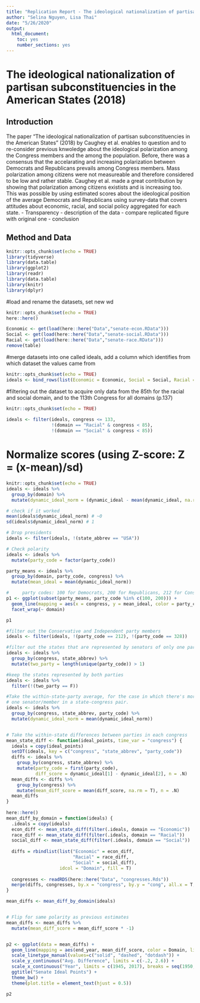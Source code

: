 ```yaml
---
title: "Replication Report - The ideological nationalization of partisan subconstituencies in the American States (2018) by Devin Caughey · James Dunham · Christopher Warshaw"
author: "Selina Nguyen, Lisa Thai"
date: "5/26/2020"
output: 
  html_document: 
    toc: yes
    number_sections: yes
---
```


# The ideological nationalization of partisan subconstituencies in the American States (2018)

## Introduction 
The paper "The ideological nationalization of partisan subconstituencies in the American States" (2018) by Caughey et al. enables to question and to re-consider previous knwoledge about the ideological polarization among the Congress members and the among the population. Before, there was a consensus that the accelarating and increasing polarization between Democrats and Republicans prevails among Congress members. Mass polarization among citizens were not measureable and therefore considered to be low and rather stable. Caughey et al. made a great contribution by showing that polarization among citizens existists and is increasing too. This was possible by using estimated scores about the ideological position of the average Democrats and Republicans using survey-data that covers attitudes about economic, racial, and social policy aggregated for each state.
- Transparency
- description of the data
- compare replicated figure with original one
- conclusion


## Method and Data



```r
knitr::opts_chunk$set(echo = TRUE)
library(tidyverse)
library(data.table)
library(ggplot2)
library(readr)
library(data.table)
library(knitr)
library(dplyr)
```


#load and rename the datasets, set new wd
```r
knitr::opts_chunk$set(echo = TRUE)
here::here()

Economic <- get(load(here::here("Data","senate-econ.RData")))
Social <- get(load(here::here("Data","senate-social.RData")))
Racial <- get(load(here::here("Data","senate-race.RData")))
remove(table)
```


#merge datasets into one called ideals, add a column which identifies from which dataset the values came from
```r
knitr::opts_chunk$set(echo = TRUE)
ideals <- bind_rows(list(Economic = Economic, Social = Social, Racial = Racial), .id = "domain")
```


#filtering out the dataset to acquire only data from the 85th for the racial and social domain, and to the 113th Congress for all domains (p.137)
```r
knitr::opts_chunk$set(echo = TRUE)
              
ideals <- filter(ideals, congress <= 133,
                 !(domain == "Racial" & congress < 85),
                 !(domain == "Social" & congress < 85))
```

# Normalize scores (using Z-score: Z = (x-mean)/sd)
```r
knitr::opts_chunk$set(echo = TRUE)
ideals <- ideals %>% 
  group_by(domain) %>% 
  mutate(dynamic_ideal_norm = (dynamic_ideal - mean(dynamic_ideal, na.rm = T)) / sd(dynamic_ideal, na.rm = T))

# check if it worked
mean(ideals$dynamic_ideal_norm) # ~0
sd(ideals$dynamic_ideal_norm) # 1

# Drop presidents
ideals <- filter(ideals, !(state_abbrev == "USA"))

# Check polarity
ideals <- ideals %>% 
  mutate(party_code = factor(party_code))

party_means <- ideals %>%
  group_by(domain, party_code, congress) %>% 
  mutate(mean_ideal = mean(dynamic_ideal_norm))

#     party codes: 100 for Democrats, 200 for Republicans, 212 for Conservatives, 328 for Independent
p1 <- ggplot(subset(party_means, party_code %in% c(100, 200))) +
  geom_line(mapping = aes(x = congress, y = mean_ideal, color = party_code)) +
  facet_wrap(~ domain)

p1

#filter out the Conservative and Independent party members
ideals <- filter(ideals, !(party_code == 212), !(party_code == 328))

#filter out the states that are represented by senators of only one party
ideals <- ideals %>% 
  group_by(congress, state_abbrev) %>% 
  mutate(two_party = length(unique(party_code)) > 1)

#keep the states represented by both parties
ideals <- ideals %>% 
  filter(!(two_party == F))

#Take the within-state-party average, for the case in which there's more than
# one senator/member in a state-congress pair.    
ideals <- ideals %>% 
  group_by(congress, state_abbrev, party_code) %>% 
  mutate(dynamic_ideal_norm = mean(dynamic_ideal_norm))


# Take the within-state differences between parties in each congress
mean_state_diff <- function(ideal_points, time_var = "congress") {
  ideals = copy(ideal_points)
  setDT(ideals, key = c("congress", "state_abbrev", "party_code"))
  diffs <- ideals %>% 
    group_by(congress, state_abbrev) %>% 
    mutate(party_code = first(party_code),
           diff_score = dynamic_ideal[1] - dynamic_ideal[2], n = .N)
  mean_diffs <- diffs %>% 
    group_by(congress) %>% 
    mutate(mean_diff_score = mean(diff_score, na.rm = T), n = .N)
  mean_diffs
}
    
here::here()
mean_diff_by_domain = function(ideals) {
  .ideals = copy(ideals)
  econ_diff <- mean_state_diff(filter(.ideals, domain == "Economic"))
  race_diff <- mean_state_diff(filter(.ideals, domain == "Racial"))
  social_diff <- mean_state_diff(filter(.ideals, domain == "Social"))
  
  diffs = rbindlist(list("Economic" = econ_diff,
                         "Racial" = race_diff,
                         "Social" = social_diff),
                    idcol = "Domain", fill = T)
  
  congresses <- readRDS(here::here("Data", "congresses.Rds"))
  merge(diffs, congresses, by.x = "congress", by.y = "cong", all.x = T, all.y = F)
}

mean_diffs <- mean_diff_by_domain(ideals)


# Flip for same polarity as previous estimates
mean_diffs <- mean_diffs %>% 
  mutate(mean_diff_score = mean_diff_score * -1)


p2 <- ggplot(data = mean_diffs) +
  geom_line(mapping = aes(end_year, mean_diff_score, color = Domain, linetype = Domain)) +
  scale_linetype_manual(values=c("solid", "dashed", "dotdash")) +
  scale_y_continuous("Avg. Difference", limits = c(-.2, 2.6)) +
  scale_x_continuous("Year", limits = c(1945, 2017), breaks = seq(1950, 2010, 10)) +
  ggtitle("Senate Ideal Points") +
  theme_bw() +
  theme(plot.title = element_text(hjust = 0.5))

p2
  
```


